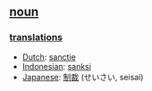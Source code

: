 == [[noun]] ==

=== [[translation]]s ===
*[[Dutch]]: [[sanctie]]
*[[Indonesian]]: [[sanksi]]
*[[Japanese]]: [[制裁]] (せいさい, seisai)
